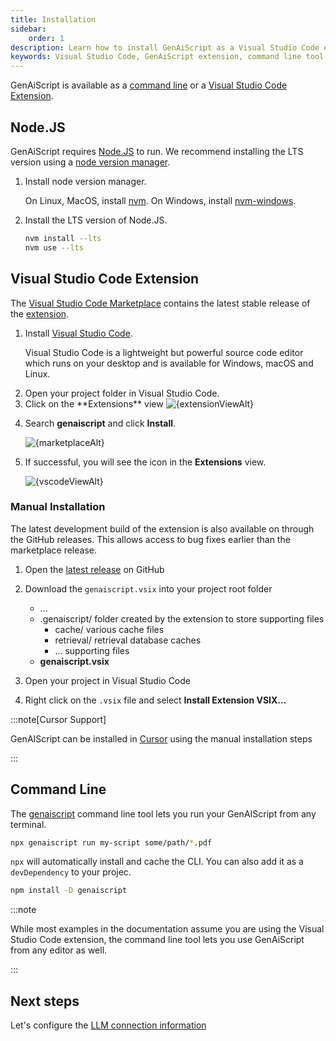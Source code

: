 ```yaml
---
title: Installation
sidebar:
    order: 1
description: Learn how to install GenAiScript as a Visual Studio Code extension or use it via command line for seamless integration into your development workflow.
keywords: Visual Studio Code, GenAiScript extension, command line tool, manual installation, Node.js
---
```






GenAiScript is available as a [command line](#command-line) or a [Visual Studio Code Extension](#visual-studio-code-extension).

## Node.JS

GenAiScript requires [Node.JS](https://nodejs.org/) to run. 
We recommend installing the LTS version using a [node version manager](https://docs.npmjs.com/downloading-and-installing-node-js-and-npm).

<Steps>

<ol>

<li> 

Install node version manager. 

On Linux, MacOS, install [nvm](https://github.com/creationix/nvm).
On Windows, install [nvm-windows](https://github.com/coreybutler/nvm-windows).

</li>

<li>

Install the LTS version of Node.JS.

```sh
nvm install --lts
nvm use --lts
```

</li>

</ol>

</Steps>

## Visual Studio Code Extension

The [Visual Studio Code Marketplace](https://marketplace.visualstudio.com/items?itemName=genaiscript.genaiscript-vscode)
contains the latest stable release of the [extension](https://marketplace.visualstudio.com/items?itemName=genaiscript.genaiscript-vscode).

<Steps>

<ol>

<li>

Install [Visual Studio Code](https://code.visualstudio.com/Download).

Visual Studio Code is a lightweight but powerful source code editor which runs on your desktop and is available for Windows, macOS and Linux.

</li>

<li>
Open your project folder in Visual Studio Code.

</li>
<li>
Click on the **Extensions** view

<Image src={extensionViewSrc} alt={extensionViewAlt} />

</li>
<li>

Search **genaiscript** and click **Install**.

<Image src={marketplaceSrc} alt={marketplaceAlt} />

</li>

<li>

If successful, you will see the icon in the **Extensions** view.

<Image src={vscodeViewSrc} alt={vscodeViewAlt} />

</li>

</ol>

</Steps>

### Manual Installation

The latest development build of the extension is also available on through the GitHub releases. This allows access
to bug fixes earlier than the marketplace release.

<Steps>

<ol>

<li>

Open the [latest release](https://github.com/microsoft/genaiscript/releases/latest/) on GitHub

</li><li>

Download the `genaiscript.vsix` into your project root folder

<FileTree>

-   ...
-   .genaiscript/ folder created by the extension to store supporting files
    -   cache/ various cache files
    -   retrieval/ retrieval database caches
    -   ... supporting files
-   **genaiscript.vsix**

</FileTree>

</li><li>

Open your project in Visual Studio Code

</li><li>

Right click on the `.vsix` file and select **Install Extension VSIX...**

</li>

</ol>

</Steps>

:::note[Cursor Support]

GenAIScript can be installed in [Cursor](https://cursor.sh/how-to-install-extension)
using the manual installation steps

:::

## Command Line

The [genaiscript](/genaiscript/reference/cli/) command line tool lets you run your GenAIScript
from any terminal.

```sh
npx genaiscript run my-script some/path/*.pdf
```

`npx` will automatically install and cache the CLI. You can also add it as a `devDependency` to your projec.

```sh
npm install -D genaiscript
```

:::note

While most examples in the documentation assume you are using the Visual Studio Code extension,
the command line tool lets you use GenAiScript from any editor as well.

:::

## Next steps

Let's configure the [LLM connection information](/genaiscript/getting-started/configuration)
